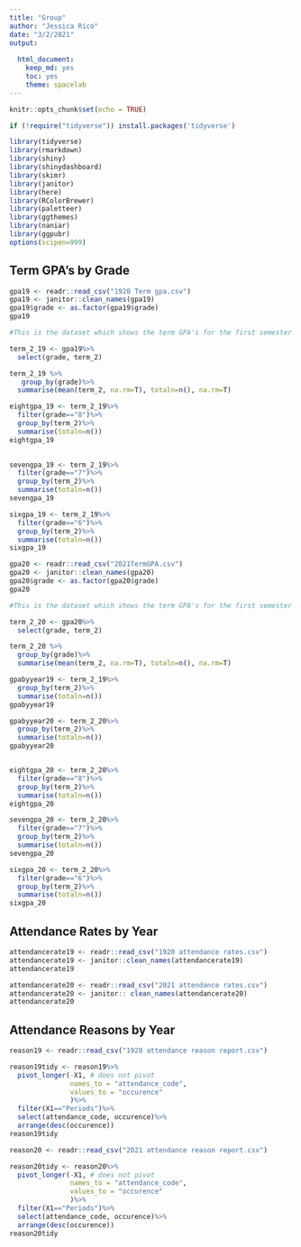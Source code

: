 ```yaml
---
title: "Group"
author: "Jessica Rico"
date: "3/2/2021"
output: 
  
  html_document: 
    keep_md: yes
    toc: yes
    theme: spacelab
---
```


```r
knitr::opts_chunk$set(echo = TRUE)
```

```r
if (!require("tidyverse")) install.packages('tidyverse')
```

```r
library(tidyverse)
library(rmarkdown)
library(shiny)
library(shinydashboard)
library(skimr)
library(janitor)
library(here)
library(RColorBrewer)
library(paletteer)
library(ggthemes)
library(naniar)
library(ggpubr)
options(scipen=999)
```

## Term GPA's by Grade

```r
gpa19 <- readr::read_csv("1920 Term gpa.csv")
gpa19 <- janitor::clean_names(gpa19)
gpa19$grade <- as.factor(gpa19$grade)
gpa19

#This is the dataset which shows the term GPA's for the first semester of 2019/2020. Term_1= progress report grades, term_2=report card grades
```


```r
term_2_19 <- gpa19%>%
  select(grade, term_2)

term_2_19 %>%
   group_by(grade)%>%
  summarise(mean(term_2, na.rm=T), totaln=n(), na.rm=T)
```

```r
eightgpa_19 <- term_2_19%>%
  filter(grade=="8")%>%
  group_by(term_2)%>%
  summarise(totaln=n())
eightgpa_19
  
```

```r
sevengpa_19 <- term_2_19%>%
  filter(grade=="7")%>%
  group_by(term_2)%>%
  summarise(totaln=n())
sevengpa_19
```
```r
sixgpa_19 <- term_2_19%>%
  filter(grade=="6")%>%
  group_by(term_2)%>%
  summarise(totaln=n())
sixgpa_19
```




```r
gpa20 <- readr::read_csv("2021TermGPA.csv")
gpa20 <- janitor::clean_names(gpa20)
gpa20$grade <- as.factor(gpa20$grade)
gpa20

#This is the dataset which shows the term GPA's for the first semester of 2020/2021. Term_1= progress report grades, term_2=report card grades
```



```r
term_2_20 <- gpa20%>%
  select(grade, term_2)

term_2_20 %>%
  group_by(grade)%>%
  summarise(mean(term_2, na.rm=T), totaln=n(), na.rm=T)

```
```r
gpabyyear19 <- term_2_19%>%
  group_by(term_2)%>%
  summarise(totaln=n())
gpabyyear19
```


```r
gpabyyear20 <- term_2_20%>%
  group_by(term_2)%>%
  summarise(totaln=n())
gpabyyear20
```

```r

```






```r
eightgpa_20 <- term_2_20%>%
  filter(grade=="8")%>%
  group_by(term_2)%>%
  summarise(totaln=n())
eightgpa_20
```



```r
sevengpa_20 <- term_2_20%>%
  filter(grade=="7")%>%
  group_by(term_2)%>%
  summarise(totaln=n())
sevengpa_20
```


```r
sixgpa_20 <- term_2_20%>%
  filter(grade=="6")%>%
  group_by(term_2)%>%
  summarise(totaln=n())
sixgpa_20
```






## Attendance Rates by Year
```r
attendancerate19 <- readr::read_csv("1920 attendance rates.csv")
attendancerate19 <- janitor::clean_names(attendancerate19)
attendancerate19
```


```r
attendancerate20 <- readr::read_csv("2021 attendance rates.csv")
attendancerate20 <- janitor:: clean_names(attendancerate20)
attendancerate20
```

## Attendance Reasons by Year

```r
reason19 <- readr::read_csv("1920 attendance reason report.csv")
```
```r
reason19tidy <- reason19%>% 
  pivot_longer(-X1, # does not pivot
               names_to = "attendance_code", 
               values_to = "occurence"
               )%>%
  filter(X1=="Periods")%>%
  select(attendance_code, occurence)%>%
  arrange(desc(occurence))
reason19tidy
```


```r
reason20 <- readr::read_csv("2021 attendance reason report.csv")

```
```r
reason20tidy <- reason20%>% 
  pivot_longer(-X1, # does not pivot
               names_to = "attendance_code", 
               values_to = "occurence"
               )%>%
  filter(X1=="Periods")%>%
  select(attendance_code, occurence)%>%
  arrange(desc(occurence))
reason20tidy

```



